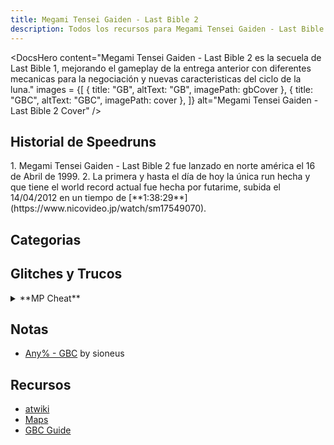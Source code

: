 ```yaml
---
title: Megami Tensei Gaiden - Last Bible 2
description: Todos los recursos para Megami Tensei Gaiden - Last Bible 2
---
```



<DocsHero 
    content="Megami Tensei Gaiden - Last Bible 2 es la secuela de Last Bible 1, mejorando el gameplay de la entrega anterior con diferentes mecanicas para la negociación y nuevas caracteristicas del ciclo de la luna."
    images = {[
        {
            title: "GB",
            altText: "GB",
            imagePath: gbCover
        },
        {
            title: "GBC",
            altText: "GBC",
            imagePath: cover
        },
    ]}
    alt="Megami Tensei Gaiden - Last Bible 2 Cover"
/>

<LinkCard title="Leaderboards" href="https://www.speedrun.com/mtglb2" description="Ver todas las runs en Speedrun.com"/>

## Historial de Speedruns

<Tabs>
<TabItem label="Any% - GBC">
<Steps> 
1. Megami Tensei Gaiden - Last Bible 2 fue lanzado en norte américa el 16 de Abril de 1999.
2. La primera y hasta el día de hoy la única run hecha y que tiene el world record actual fue hecha por futarime, subida el 14/04/2012 en un tiempo de [**1:38:29**](https://www.nicovideo.jp/watch/sm17549070).
</Steps>
</TabItem>
</Tabs>

## Categorias
<CardGrid>
    <Card title="Any% - GB"></Card>
    <Card title="Any% - GBC"></Card>
</CardGrid>

## Glitches y Trucos
<details>
<summary>**MP Cheat**</summary>

Al seleccionar "atacar" mientras selecciona la acción de un personaje determinado, al mantener presionado seleccionar para que ese personaje use su ataque más fuerte sin usar MP (también funciona con demonios). Para que esto suceda durante AUTO, mantenga presionado "seleccionar" al elegir "AUTO". 
</details>

## Notas
- [Any% - GBC](https://drive.google.com/file/d/1KCWLrNJZEewQmYUfrDnisq1Riublxd2W/view?usp=drive_link) by sioneus

## Recursos
- [atwiki](https://w.atwiki.jp/lastbible2/)
- [Maps](https://pidlio.com/lb2/)
- [GBC Guide](http://mugi.parfe.jp/lb2/lb2top.html)